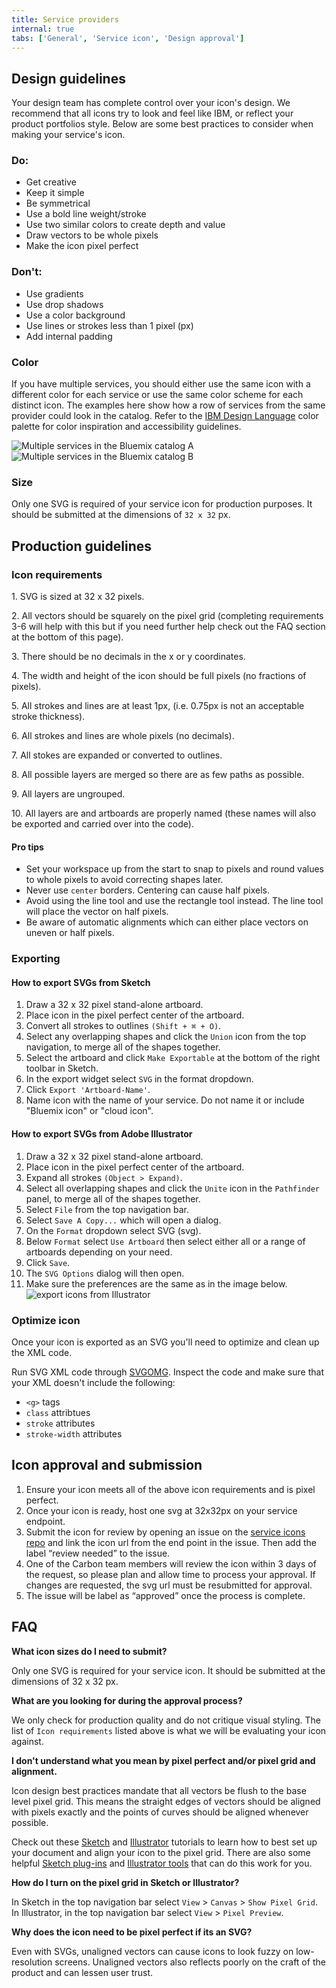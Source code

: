 ```yaml
---
title: Service providers
internal: true
tabs: ['General', 'Service icon', 'Design approval']
---
```


## Design guidelines

Your design team has complete control over your icon's design. We recommend that all icons try to look and feel like IBM, or reflect your product portfolios style. Below are some best practices to consider when making your service's icon.

### Do:

- Get creative
- Keep it simple
- Be symmetrical
- Use a bold line weight/stroke
- Use two similar colors to create depth and value
- Draw vectors to be whole pixels
- Make the icon pixel perfect

### Don't:

- Use gradients
- Use drop shadows
- Use a color background
- Use lines or strokes less than 1 pixel (px)
- Add internal padding

### Color

If you have multiple services, you should either use the same icon with a different color for each service or use the same color scheme for each distinct icon. The examples here show how a row of services from the same provider could look in the catalog. Refer to the [IBM Design Language](https://www.ibm.com/design/language/resources/color-library) color palette for color inspiration and accessibility guidelines.

![Multiple services in the Bluemix catalog A](images/service-providers-1.svg)
![Multiple services in the Bluemix catalog B](images/service-providers-3.svg)

### Size

Only one SVG is required of your service icon for production purposes. It should be submitted at the dimensions of `32 x 32` px.

## Production guidelines

### Icon requirements

<p>1. SVG is sized at 32 x 32 pixels.</p>

<div data-insert-component="DosAndDonts5"></div>

<p>2. All vectors should be squarely on the pixel grid (completing requirements 3-6 will help with this but if you need further help check out the FAQ section at the bottom of this page).</p>

<div data-insert-component="DosAndDonts6"></div>

<p>3. There should be no decimals in the x or y coordinates.</p>

<div data-insert-component="DosAndDonts7"></div>

<p>4. The width and height of the icon should be full pixels (no fractions of pixels).</p>

<div data-insert-component="DosAndDonts8"></div>

<p>5. All strokes and lines are at least 1px, (i.e. 0.75px is not an acceptable stroke thickness).</p>

<div data-insert-component="DosAndDonts9"></div>

<p>6. All strokes and lines are whole pixels (no decimals).</p>

<div data-insert-component="DosAndDonts10"></div>

<p>7. All stokes are expanded or converted to outlines.</p>

<div data-insert-component="DosAndDonts11"></div>

<p>8. All possible layers are merged so there are as few paths as possible.</p>

<div data-insert-component="DosAndDonts12"></div>

<p>9. All layers are ungrouped.</p>
<p>10. All layers are and artboards are properly named (these names will also be exported and carried over into the code).</p>

#### Pro tips

- Set your workspace up from the start to snap to pixels and round values to whole pixels to avoid correcting shapes later.
- Never use `center` borders. Centering can cause half pixels.
- Avoid using the line tool and use the rectangle tool instead. The line tool will place the vector on half pixels.
- Be aware of automatic alignments which can either place vectors on uneven or half pixels.

### Exporting

#### How to export SVGs from Sketch

1. Draw a 32 x 32 pixel stand-alone artboard.
2. Place icon in the pixel perfect center of the artboard.
3. Convert all strokes to outlines `(Shift + ⌘ + O)`.
4. Select any overlapping shapes and click the `Union` icon from the top navigation, to merge all of the shapes together.
5. Select the artboard and click `Make Exportable` at the bottom of the right toolbar in Sketch.
6. In the export widget select `SVG` in the format dropdown.
7. Click `Export 'Artboard-Name'`.
8. Name icon with the name of your service. Do not name it or include "Bluemix icon" or "cloud icon".

#### How to export SVGs from Adobe Illustrator

1. Draw a 32 x 32 pixel stand-alone artboard.
2. Place icon in the pixel perfect center of the artboard.
3. Expand all strokes `(Object > Expand)`.
4. Select all overlapping shapes and click the `Unite` icon in the `Pathfinder` panel, to merge all of the shapes together.
5. Select `File` from the top navigation bar.
6. Select `Save A Copy...` which will open a dialog.
7. On the `Format` dropdown select SVG (svg).
8. Below `Format` select `Use Artboard` then select either all or a range of artboards depending on your need.
9. Click `Save`.
10. The `SVG Options` dialog will then open.
11. Make sure the preferences are the same as in the image below.
    ![export icons from Illustrator](images/service-icon-17.png)

### Optimize icon

Once your icon is exported as an SVG you'll need to optimize and clean up the XML code.

Run SVG XML code through [SVGOMG](https://jakearchibald.github.io/svgomg/).
Inspect the code and make sure that your XML doesn't include the following:

- `<g>` tags
- `class` attribtues
- `stroke` attributes
- `stroke-width` attributes

## Icon approval and submission

1. Ensure your icon meets all of the above icon requirements and is pixel perfect.
2. Once your icon is ready, host one svg at 32x32px on your service endpoint.
3. Submit the icon for review by opening an issue on the [service icons repo](https://github.ibm.com/Bluemix/service-icons) and link the icon url from the end point in the issue. Then add the label “review needed” to the issue.
4. One of the Carbon team members will review the icon within 3 days of the request, so please plan and allow time to process your approval. If changes are requested, the svg url must be resubmitted for approval.
5. The issue will be label as “approved” once the process is complete.

## FAQ

**What icon sizes do I need to submit?**

Only one SVG is required for your service icon. It should be submitted at the dimensions of 32 x 32 px.

**What are you looking for during the approval process?**

We only check for production quality and do not critique visual styling. The list of `Icon requirements` listed above is what we will be evaluating your icon against.

**I don't understand what you mean by pixel perfect and/or pixel grid and alignment.**

Icon design best practices mandate that all vectors be flush to the base level pixel grid. This means the straight edges of vectors should be aligned with pixels exactly and the points of curves should be aligned whenever possible.

Check out these [Sketch](https://medium.com/sketch-app-sources/getting-the-pixels-right-in-sketch-2386c730af90) and [Illustrator](http://iconutopia.com/how-to-design-pixel-perfect-icons/) tutorials to learn how to best set up your document and align your icon to the pixel grid. There are also some helpful [Sketch plug-ins](https://github.com/swiadek/pixel-perfecter-sketch-plugin) and [Illustrator tools](https://helpx.adobe.com/illustrator/how-to/pixel-perfect.html) that can do this work for you.

**How do I turn on the pixel grid in Sketch or Illustrator?**

In Sketch in the top navigation bar select `View` > `Canvas` > `Show Pixel Grid`.
In Illustrator, in the top navigation bar select `View` > `Pixel Preview`.

**Why does the icon need to be pixel perfect if its an SVG?**

Even with SVGs, unaligned vectors can cause icons to look fuzzy on low-resolution screens. Unaligned vectors also reflects poorly on the craft of the product and can lessen user trust.
